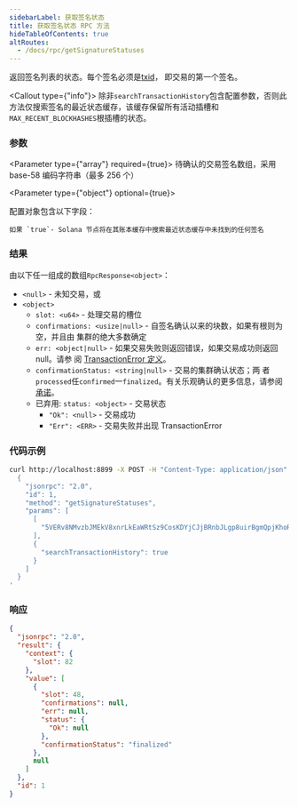 ```yaml
---
sidebarLabel: 获取签名状态
title: 获取签名状态 RPC 方法
hideTableOfContents: true
altRoutes:
  - /docs/rpc/getSignatureStatuses
---
```


返回签名列表的状态。每个签名必须是[txid](/docs/terminology.md#transaction-id)，
即交易的第一个签名。

<Callout type={"info"}>
  除非`searchTransactionHistory`包含配置参数，否则此方法仅搜索签名的最近状态缓存，该缓存保留所有活动插槽和`MAX_RECENT_BLOCKHASHES`根插槽的状态。
</Callout>

<DocSideBySide>

<DocLeftSide>

### 参数

<Parameter type={"array"} required={true}>
  待确认的交易签名数组，采用 base-58 编码字符串（最多 256 个）
</Parameter>

<Parameter type={"object"} optional={true}>

配置对象包含以下字段：

<Field name="searchTransactionHistory" type="bool" optional={true}>

    如果 `true`- Solana 节点将在其账本缓存中搜索最近状态缓存中未找到的任何签名

</Field>

</Parameter>

### 结果

由以下任一组成的数组`RpcResponse<object>`：

- `<null>` - 未知交易，或
- `<object>`
  - `slot: <u64>` - 处理交易的槽位
  - `confirmations: <usize|null>` - 自签名确认以来的块数，如果有根则为空，并且由
    集群的绝大多数确定
  - `err: <object|null>` - 如果交易失败则返回错误，如果交易成功则返回 null。请参
    阅
    [TransactionError 定义](https://github.com/solana-labs/solana/blob/c0c60386544ec9a9ec7119229f37386d9f070523/sdk/src/transaction/error.rs#L13)。
  - `confirmationStatus: <string|null>` - 交易的集群确认状态；两
    者`processed`任`confirmed`一`finalized`。有关乐观确认的更多信息，请参阅
    [承诺](/docs/rpc/index.zh.mdx#配置状态承诺)。
  - 已弃用: `status: <object>` - 交易状态
    - `"Ok": <null>` - 交易成功
    - `"Err": <ERR>` - 交易失败并出现 TransactionError

</DocLeftSide>

<DocRightSide>

### 代码示例

```bash
curl http://localhost:8899 -X POST -H "Content-Type: application/json" -d '
  {
    "jsonrpc": "2.0",
    "id": 1,
    "method": "getSignatureStatuses",
    "params": [
      [
        "5VERv8NMvzbJMEkV8xnrLkEaWRtSz9CosKDYjCJjBRnbJLgp8uirBgmQpjKhoR4tjF3ZpRzrFmBV6UjKdiSZkQUW"
      ],
      {
        "searchTransactionHistory": true
      }
    ]
  }
'
```

### 响应

```json
{
  "jsonrpc": "2.0",
  "result": {
    "context": {
      "slot": 82
    },
    "value": [
      {
        "slot": 48,
        "confirmations": null,
        "err": null,
        "status": {
          "Ok": null
        },
        "confirmationStatus": "finalized"
      },
      null
    ]
  },
  "id": 1
}
```

</DocRightSide>
</DocSideBySide>
